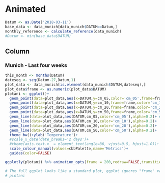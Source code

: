 Animated
===================================== 

```r
Datum <- as.Date('2018-03-11')
base_data <- data_munich[data_munich$DATUM==Datum,]
monthly_reference <- calculate_reference(data_munich)
#Datum <- min(base_data$DATUM)
```


Column {data-width=400}
----------------------------

### Munich - Last four weeks

```r
this_month <- months(Datum)
dateseq <- seq(Datum-27,Datum,1)
plot_data <- data_munich[is.element(data_munich$DATUM,dateseq),]
plot_data$frame <- as.numeric(plot_data$DATUM)
plotani <- ggplot()+
  geom_point(data=plot_data,aes(x=DATUM,y=cm_05,color='cm_05',frame=frame))+
  geom_point(data=plot_data,aes(x=DATUM,y=cm_10,frame=frame,color='cm_10'))+
  geom_point(data=plot_data,aes(x=DATUM,y=cm_20,frame=frame,color='cm_20'))+
  geom_point(data=plot_data,aes(x=DATUM,y=cm_50,frame=frame,color='cm_50'))+
  geom_line(data=plot_data,aes(DATUM,cm_05,color='cm_05'),alpha=0.2)+ # alpha adds transparency to the plotted objects
  geom_line(data=plot_data,aes(DATUM,cm_10,color='cm_10'),alpha=0.2)+
  geom_line(data=plot_data,aes(DATUM,cm_20,color='cm_20'),alpha=0.2)+
  geom_line(data=plot_data,aes(DATUM,cm_50,color='cm_50'),alpha=0.2)+
  theme_bw()+ylab('Temperature')+
  #scale_x_date(date_breaks='2 days')+
  #theme(axis.text.x  = element_text(angle=30, vjust=0.5, hjust=1.0))+
  scale_colour_manual(values=cbbPalette,name='Metrics')+
  guides(color=FALSE)

ggplotly(plotani) %>% animation_opts(frame = 200,redraw=FALSE,transition=0,easing = 'linear')

# The full ggplot looks like a standard plot, ggplot ignores "frame" variable 
# plotani

```
